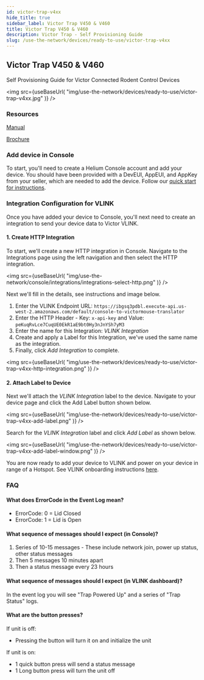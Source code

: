 ```yaml
---
id: victor-trap-v4xx
hide_title: true
sidebar_label: Victor Trap V450 & V460
title: Victor Trap V450 & V460
description: Victor Trap - Self Provisioning Guide
slug: /use-the-network/devices/ready-to-use/victor-trap-v4xx
---
```



## Victor Trap V450 & V460

Self Provisioning Guide for Victor Connected Rodent Control Devices

<img
  src={useBaseUrl(
    "img/use-the-network/devices/ready-to-use/victor-trap-v4xx.jpg"
  )}
/>

### Resources

[Manual](https://www.vlinkhq.com/instructions/V450-V460-Vlink-User-Manual-US.pdf)

[Brochure](https://www.vlinkhq.com/images/VLink_Brochure.pdf)

### Add device in Console

To start, you'll need to create a Helium Console account and add your device. 
You should have been provided with a DevEUI, AppEUI, and AppKey from your seller,
which are needed to add the device. Follow our [quick start for instructions](/use-the-network/console/quickstart).

### Integration Configuration for VLINK

Once you have added your device to Console, you'll next need to create an
integration to send your device data to Victor VLINK. 

#### 1. Create HTTP Integration

To start, we'll create a new HTTP integration in Console. Navigate to the
Integrations page using the left navigation and then select the HTTP
integration.

<img
  src={useBaseUrl(
    "img/use-the-network/console/integrations/integrations-select-http.png"
  )}
/>

Next we'll fill in the details, see instructions and image below.

1. Enter the VLINK Endpoint URL: 
   `https://ibgsq3pdbl.execute-api.us-west-2.amazonaws.com/default/console-to-victormouse-translator`
2. Enter the HTTP Header - Key: `x-api-key` and Value: `peKuqRvLce7CuqUE0EkR1aE9bt0Hy3nJnYSh7yM3` 
2. Enter the name for this Integration: _VLINK Integration_
3. Create and apply a Label for this Integration, we've used the same name as
   the integration.
4. Finally, click _Add Integration_ to complete.

<img
  src={useBaseUrl(
    "img/use-the-network/devices/ready-to-use/victor-trap-v4xx-http-integration.png"
  )}
/>

#### 2. Attach Label to Device

Next we'll attach the _VLINK Integration_ label to the device. Navigate to
your device page and click the Add Label button shown below.

<img
  src={useBaseUrl(
    "img/use-the-network/devices/ready-to-use/victor-trap-v4xx-add-label.png"
  )}
/>

Search for the _VLINK Integration_ label and click _Add Label_ as shown below.

<img
  src={useBaseUrl(
    "img/use-the-network/devices/ready-to-use/victor-trap-v4xx-add-label-window.png"
  )}
/>


You are now ready to add your device to VLINK and power on your device in range
of a Hotspot. See VLINK onboarding instructions [here](https://helium-docs.s3-us-west-2.amazonaws.com/VLINK_Tunnel_Trap_Setup_Instructions.pdf).

### FAQ

#### What does ErrorCode in the Event Log mean?
* ErrorCode: 0 = Lid Closed
* ErrorCode: 1 = Lid is Open

#### What sequence of messages should I expect (in Console)?
1. Series of 10-15 messages - These include network join, power up status, other status messages
2. Then 5 messages 10 minutes apart
3. Then a status message every 23 hours

#### What sequence of messages should I expect (in VLINK dashboard)?
In the event log you will see "Trap Powered Up" and a series of "Trap Status" logs.

#### What are the button presses?
If unit is off:
* Pressing the button will turn it on and initialize the unit

If unit is on:
* 1 quick button press will send a status message
* 1 Long button press will turn the unit off